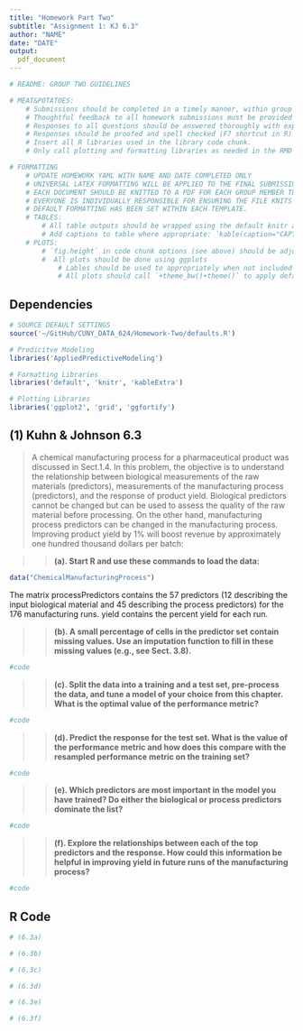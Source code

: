 ```yaml
---
title: "Homework Part Two"
subtitle: "Assignment 1: KJ 6.3"
author: "NAME"
date: "DATE"
output: 
  pdf_document
---
```


```r
# README: GROUP TWO GUIDELINES

# MEAT&POTATOES:
    # Submissions should be completed in a timely manner, within group internal deadlines. 
    # Thoughtful feedback to all homework submissions must be provided in order to compile work. 
    # Responses to all questions should be answered thoroughly with explanations. 
    # Responses should be proofed and spell checked (F7 shortcut in R) upon completion. 
    # Insert all R libraries used in the library code chunk.
    # Only call plotting and formatting libraries as needed in the RMD to compile assignment 

# FORMATTING
    # UPDATE HOMEWORK YAML WITH NAME AND DATE COMPLETED ONLY 
    # UNIVERSAL LATEX FORMATTING WILL BE APPLIED TO THE FINAL SUBMISSION TO ENSURE EVERYONE                               CAN COMPILE DOCUMENT ON THEIR MACHINE
    # EACH DOCUMENT SHOULD BE KNITTED TO A PDF FOR EACH GROUP MEMBER TO REVIEW.
    # EVERYONE IS INDIVIDUALLY RESPONSIBLE FOR ENSURING THE FILE KNITS PROPERLY. 
    # DEFAULT FORMATTING HAS BEEN SET WITHIN EACH TEMPLATE.  
    # TABLES: 
        # All table outputs should be wrapped using the default knitr and kable_styling settings:                             `%>% kable() %>% kable_styling() %>% row_spec()`
        # Add captions to table where appropriate: `kable(caption="CAPTION")`
    # PLOTS:
        # `fig.height` in code chunk options (see above) should be adjusted to larger size when needed (default=3)
        #  All plots should be done using ggplots 
            # Lables should be used to appropriately when not included default graph:                                             `+labs(title="", subtitle="", x="", y="")`
            # All plots should call `+theme_bw()+theme()` to apply default settings
```

## Dependencies 

```r
# SOURCE DEFAULT SETTINGS
source('~/GitHub/CUNY_DATA_624/Homework-Two/defaults.R')
```

```r
# Predicitve Modeling
libraries('AppliedPredictiveModeling')

# Formatting Libraries
libraries('default', 'knitr', 'kableExtra')

# Plotting Libraries
libraries('ggplot2', 'grid', 'ggfortify')
```

## (1) Kuhn & Johnson 6.3

> A chemical manufacturing process for a pharmaceutical product was discussed in Sect.1.4. In this problem, the objective is to understand the relationship between biological measurements of the raw materials (predictors), measurements of the manufacturing process (predictors), and the response of product yield. Biological predictors cannot be changed but can be used to assess the quality of the raw material before processing. On the other hand, manufacturing process predictors can be changed in the manufacturing process. Improving product yield by 1% will boost revenue by approximately one hundred thousand dollars per batch:

>> **(a). Start R and use these commands to load the data:**

```r
data("ChemicalManufacturingProcess")
```

The matrix processPredictors contains the 57 predictors (12 describing the input biological material and 45 describing the process predictors) for the 176 manufacturing runs. yield contains the percent yield for each run. 

>> **(b). A small percentage of cells in the predictor set contain missing values. Use an imputation function to fill in these missing values (e.g., see Sect. 3.8). **

```r
#code
```

>> **(c). Split the data into a training and a test set, pre-process the data, and tune a model of your choice from this chapter. What is the optimal value of the performance metric? **

```r
#code
```

>> **(d). Predict the response for the test set. What is the value of the performance metric and how does this compare with the resampled performance metric on the training set? **

```r
#code
```

>> **(e). Which predictors are most important in the model you have trained? Do either the biological or process predictors dominate the list?** 

```r
#code
```

>> **(f). Explore the relationships between each of the top predictors and the response. How could this information be helpful in improving yield in future runs of the manufacturing process?**

```r
#code
```


## R Code

```r
# (6.3a) 

# (6.3b) 

# (6.3c)

# (6.3d)

# (6.3e) 

# (6.3f)
```

